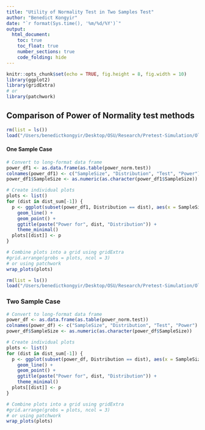 ```yaml
---
title: "Utility of Normality Test in Two Samples Test"
author: "Benedict Kongyir"
date: "`r format(Sys.time(), '%m/%d/%Y')`"
output: 
  html_document:
    toc: true
    toc_float: true
    number_sections: true
    code_folding: hide
---
```


```r
knitr::opts_chunk$set(echo = TRUE, fig.height = 8, fig.width = 10)
library(ggplot2)
library(gridExtra)
# or 
library(patchwork)
```

## Comparison of Power of Normality test methods

```r
rm(list = ls())
load("/Users/benedictkongyir/Desktop/OSU/Research/Pretest-Simulation/Old stuff/NORMALITY TEST METHODS/OneSamplePowerNormality.RData")
```

#### One Sample Case
```r
# Convert to long-format data frame
power_df1 <- as.data.frame(as.table(power_norm.test))
colnames(power_df1) <- c("SampleSize", "Distribution", "Test", "Power")
power_df1$SampleSize <- as.numeric(as.character(power_df1$SampleSize))

# Create individual plots
plots <- list()
for (dist in dist_sum[-1]) {
  p <- ggplot(subset(power_df1, Distribution == dist), aes(x = SampleSize, y = Power, color = Test)) +
    geom_line() +
    geom_point() +
    ggtitle(paste("Power for", dist, "Distribution")) +
    theme_minimal()
  plots[[dist]] <- p
}

# Combine plots into a grid using gridExtra
#grid.arrange(grobs = plots, ncol = 3)
# or using patchwork
wrap_plots(plots)

```



```r
rm(list = ls())
load("/Users/benedictkongyir/Desktop/OSU/Research/Pretest-Simulation/Old stuff/NORMALITY TEST METHODS/TwoSamplePowerNormalityTest.RData")
```

### Two Sample Case
```r
# Convert to long-format data frame
power_df <- as.data.frame(as.table(power_norm.test))
colnames(power_df) <- c("SampleSize", "Distribution", "Test", "Power")
power_df$SampleSize <- as.numeric(as.character(power_df$SampleSize))

# Create individual plots
plots <- list()
for (dist in dist_sum[-1]) {
  p <- ggplot(subset(power_df, Distribution == dist), aes(x = SampleSize, y = Power, color = Test)) +
    geom_line() +
    geom_point() +
    ggtitle(paste("Power for", dist, "Distribution")) +
    theme_minimal()
  plots[[dist]] <- p
}

# Combine plots into a grid using gridExtra
#grid.arrange(grobs = plots, ncol = 3)
# or using patchwork
wrap_plots(plots)

```